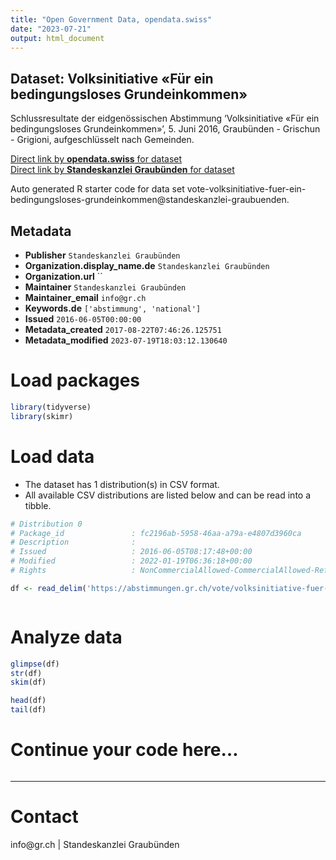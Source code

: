 ```yaml
---
title: "Open Government Data, opendata.swiss"
date: "2023-07-21"
output: html_document
---
```


## Dataset: Volksinitiative «Für ein bedingungsloses Grundeinkommen»

Schlussresultate der eidgenössischen Abstimmung 'Volksinitiative «Für ein bedingungsloses Grundeinkommen»', 5. Juni 2016, Graubünden - Grischun - Grigioni, aufgeschlüsselt nach Gemeinden.

[Direct link by **opendata.swiss** for dataset](https://opendata.swiss/de/dataset/volksinitiative-fur-ein-bedingungsloses-grundeinkommen)<br>
[Direct link by **Standeskanzlei Graubünden** for dataset](https://abstimmungen.gr.ch/vote/volksinitiative-fuer-ein-bedingungsloses-grundeinkommen/data)

Auto generated R starter code for data set vote-volksinitiative-fuer-ein-bedingungsloses-grundeinkommen@standeskanzlei-graubuenden.

## Metadata

- **Publisher** `Standeskanzlei Graubünden`
- **Organization.display_name.de** `Standeskanzlei Graubünden`
- **Organization.url** ``
- **Maintainer** `Standeskanzlei Graubünden`
- **Maintainer_email** `info@gr.ch`
- **Keywords.de** `['abstimmung', 'national']`
- **Issued** `2016-06-05T00:00:00`
- **Metadata_created** `2017-08-22T07:46:26.125751`
- **Metadata_modified** `2023-07-19T18:03:12.130640`


# Load packages

```r

library(tidyverse)
library(skimr)

```

# Load data

-   The dataset has 1 distribution(s) in CSV format.
-   All available CSV distributions are listed below and can be read into a tibble.

```r

# Distribution 0
# Package_id               : fc2196ab-5958-46aa-a79a-e4807d3960ca
# Description              : 
# Issued                   : 2016-06-05T08:17:48+00:00
# Modified                 : 2022-01-19T06:36:18+00:00
# Rights                   : NonCommercialAllowed-CommercialAllowed-ReferenceRequired

df <- read_delim('https://abstimmungen.gr.ch/vote/volksinitiative-fuer-ein-bedingungsloses-grundeinkommen/data-csv')



```

# Analyze data

```r

glimpse(df)
str(df)
skim(df)

head(df)
tail(df)

```

# Continue your code here...

```r

```

------------------------------------------------------------------------

# Contact

info@gr.ch | Standeskanzlei Graubünden
